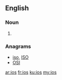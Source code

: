 ==English==

===Noun===
{{head|en|noun plural form}}

# {{plural of|io|lang=en}}

===Anagrams===
* [[iso#English|iso]], [[ISO#English|ISO]]
* [[OSI#English|OSI]] 

[[ar:ios]]
[[fr:ios]]
[[ku:ios]]
[[my:ios]]